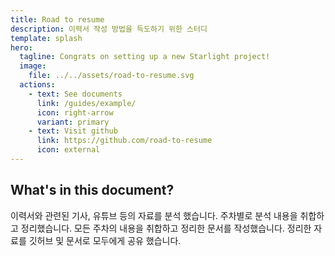 ```yaml
---
title: Road to resume
description: 이력서 작성 방법을 득도하기 위한 스터디
template: splash
hero:
  tagline: Congrats on setting up a new Starlight project!
  image:
    file: ../../assets/road-to-resume.svg
  actions:
    - text: See documents
      link: /guides/example/
      icon: right-arrow
      variant: primary
    - text: Visit github
      link: https://github.com/road-to-resume
      icon: external
---
```



## What's in this document?

<CardGrid stagger>
  <Card
    title="이력서 분석"
    icon="pencil"
  >
    이력서와 관련된 기사, 유튜브 등의 자료를 분석 했습니다.
  </Card>
  <Card
    title="주차별 정리"
    icon="list-format"
  >
    주차별로 분석 내용을 취합하고 정리했습니다.
  </Card>
  <Card
    title="총 취합본"
    icon="star"
  >
    모든 주차의 내용을 취합하고 정리한 문서를 작성했습니다.
  </Card>
  <Card
    title="오픈소스화"
    icon="rocket"
  >
    정리한 자료를 깃허브 및 문서로 모두에게 공유 했습니다.
  </Card>
</CardGrid>
